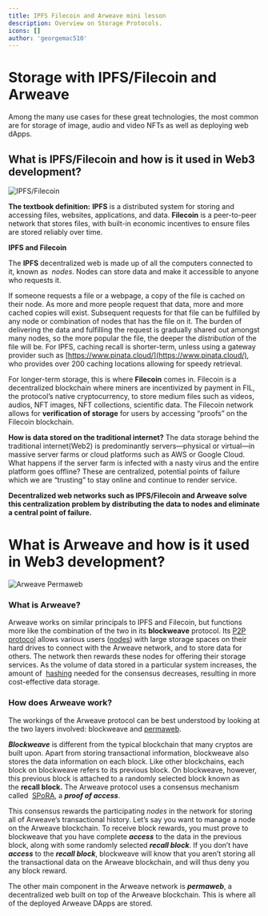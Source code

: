 ```yaml
---
title: IPFS Filecoin and Arweave mini lesson
description: Overview on Storage Protocols.
icons: []
author: 'georgemac510'
---
```


# Storage with IPFS/Filecoin and Arweave

Among the many use cases for these great technologies, the most common are for
storage of image, audio and video NFTs as well as deploying web dApps.

## What is IPFS/Filecoin and how is it used in Web3 development?

![IPFS/Filecoin](/assets/lessons/ipfs-filecoin_and_arweave/ipfs-filecoin4.jpg)

**The textbook definition:** **IPFS** is a distributed system for storing and
accessing files, websites, applications, and data. **Filecoin** is a
peer-to-peer network that stores files, with built-in economic incentives to
ensure files are stored reliably over time.

**IPFS and Filecoin**

The **IPFS** decentralized web is made up of all the computers connected to it,
known as  *nodes*. Nodes can store data and make it accessible to anyone who
requests it.

If someone requests a file or a webpage, a copy of the file is cached on their
node. As more and more people request that data, more and more cached copies
will exist. Subsequent requests for that file can be fulfilled by any node or
combination of nodes that has the file on it. The burden of delivering the data
and fulfilling the request is gradually shared out amongst many nodes, so the
more popular the file, the deeper the _distribution_ of the file will be. For
IPFS, caching recall is shorter-term, unless using a gateway provider such as
[https://www.pinata.cloud/](https://www.pinata.cloud/), who provides over 200
caching locations allowing for speedy retrieval.

For longer-term storage, this is where **Filecoin** comes in. Filecoin is a
decentralized blockchain where miners are incentivized by payment in FIL, the
protocol’s native cryptocurrency, to store medium files such as videos, audios,
NFT images, NFT collections, scientific data. The Filecoin network allows for
**verification of storage** for users by accessing “proofs” on the Filecoin
blockchain.

**How is data stored on the traditional internet?** The data storage behind the
traditional internet(Web2) is predominantly servers—physical or virtual—in
massive server farms or cloud platforms such as AWS or Google Cloud. What
happens if the server farm is infected with a nasty virus and the entire
platform goes offline? These are centralized, potential points of failure which
we are “trusting” to stay online and continue to render service.

**Decentralized web networks such as IPFS/Filecoin and Arweave solve this
centralization** **problem by distributing the data to nodes and eliminate a
central point of failure.**

# What is Arweave and how is it used in Web3 development?

![Arweave Permaweb](/assets/lessons/ipfs-filecoin_and_arweave/arweave6.png)

### What is Arweave?

Arweave works on similar principals to IPFS and Filecoin, but functions more
like the combination of the two in its **blockweave** protocol.
Its [P2P protocol](https://www.webroot.com/in/en/resources/glossary/what-is-peer-to-peer-networking)
allows various users
([nodes](https://learn.bybit.com/blockchain/what-are-nodes/)) with large storage
spaces on their hard drives to connect with the Arweave network, and to store
data for others. The network then rewards these nodes for offering their storage
services. As the volume of data stored in a particular system increases, the
amount of
 [hashing](https://learn.bybit.com/blockchain/what-is-hashing-in-blockchain/)
needed for the consensus decreases, resulting in more cost-effective data
storage.

### How does Arweave work?

The workings of the Arweave protocol can be best understood by looking at the
two layers involved: blockweave
and [permaweb](https://arweave.medium.com/welcome-to-the-permaweb-ce0e6c73ddfb).

**_Blockweave_** is different from the typical blockchain that many cryptos are
built upon. Apart from storing transactional information, blockweave also stores
the data information on each block. Like other blockchains, each block on
blockweave refers to its previous block. On blockweave, however, this previous
block is attached to a randomly selected block known as the **recall block.**
The Arweave protocol uses a consensus mechanism called 
[SPoRA](https://tokenpost.com/Arweave-Introduces-New-Consensus-SPoRA-6729), a
**_proof of access_**.

This consensus rewards the participating _nodes_ in the network for storing all
of Arweave’s transactional history. Let’s say you want to manage a node on the
Arweave blockchain. To receive block rewards, you must prove to blockweave that
you have complete **_access_** to the data in the previous block, along with
some randomly selected **_recall block_**. If you don’t have **_access_** to the
**_recall block_**, blockweave will know that you aren’t storing all the
transactional data on the Arweave blockchain, and will thus deny you any block
reward.

The other main component in the Arweave network is **_permaweb_**, a
decentralized web built on top of the Arweave blockchain. This is where all of
the deployed Arweave DApps are stored.
